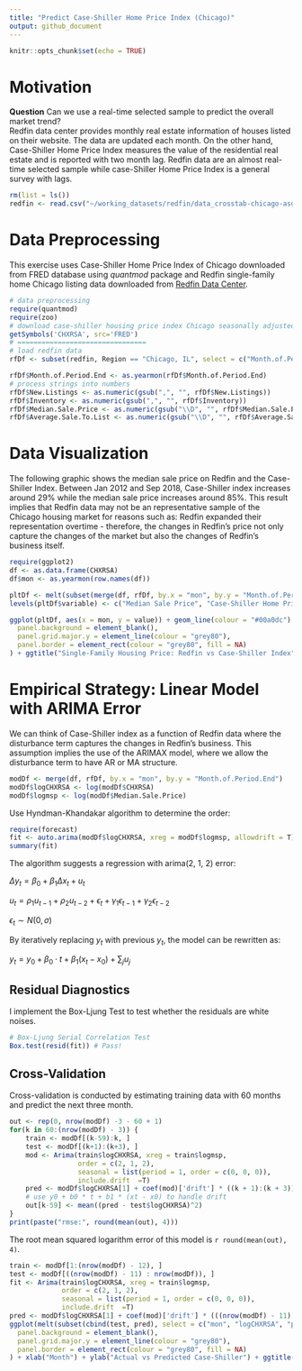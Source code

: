 ```yaml
---
title: "Predict Case-Shiller Home Price Index (Chicago)"
output: github_document
---
```


```r
knitr::opts_chunk$set(echo = TRUE)
```
# Motivation
**Question** Can we use a real-time selected sample to predict the overall market trend?  
Redfin data center provides monthly real estate information of houses listed on their website.  The data are updated each month.  On the other hand, Case-Shiller Home Price Index measures the value of the residential real estate and is reported with two month lag.  Redfin data are an almost real-time selected sample while case-Shiller Home Price Index is a general survey with lags.

```r
rm(list = ls())
redfin <- read.csv("~/working_datasets/redfin/data_crosstab-chicago-asof-201812.csv", fileEncoding = "UCS-2LE", sep = "\t")
```
# Data Preprocessing
This exercise uses Case-Shiller Home Price Index of Chicago downloaded from FRED database using _quantmod_ package and Redfin single-family home Chicago listing data downloaded from [Redfin Data Center](https://www.redfin.com/blog/data-center).

```r
# data preprocessing
require(quantmod)
require(zoo)
# download case-shiller housing price index Chicago seasonally adjusted
getSymbols('CHXRSA', src='FRED')
# ================================
# load redfin data
rfDf <- subset(redfin, Region == "Chicago, IL", select = c("Month.of.Period.End", "Median.Sale.Price", "Homes.Sold", "New.Listings", "Inventory", "Days.on.Market", "Average.Sale.To.List"))

rfDf$Month.of.Period.End <- as.yearmon(rfDf$Month.of.Period.End)
# process strings into numbers
rfDf$New.Listings <- as.numeric(gsub(",", "", rfDf$New.Listings))
rfDf$Inventory <- as.numeric(gsub(",", "", rfDf$Inventory))
rfDf$Median.Sale.Price <- as.numeric(gsub("\\D", "", rfDf$Median.Sale.Price))
rfDf$Average.Sale.To.List <- as.numeric(gsub("\\D", "", rfDf$Average.Sale.To.List)) * 0.001
```

# Data Visualization
The following graphic shows the median sale price on Redfin and the Case-Shiller Index. Between Jan 2012 and Sep 2018, Case-Shiller index increases around 29% while the median sale price increases around 85%.  This result implies that Redfin data may not be an representative sample of the Chicago housing market for reasons such as: Redfin expanded their representation overtime - therefore, the changes in Redfin's price not only capture the changes of the market but also the changes of Redfin's business itself.

```r
require(ggplot2)
df <- as.data.frame(CHXRSA)
df$mon <- as.yearmon(row.names(df))

pltDf <- melt(subset(merge(df, rfDf, by.x = "mon", by.y = "Month.of.Period.End"), select = c("mon", "Median.Sale.Price", "CHXRSA")), id = "mon")
levels(pltDf$variable) <- c("Median Sale Price", "Case-Shiller Home Price Index")

ggplot(pltDf, aes(x = mon, y = value)) + geom_line(colour = "#00a0dc") + expand_limits(y = 0) + scale_x_yearmon(breaks =  scales::pretty_breaks(n = 4)) + xlab("") + ylab("Case-Shiller Index / Median Sale Price ($K)") + theme(
  panel.background = element_blank(),
  panel.grid.major.y = element_line(colour = "grey80"),
  panel.border = element_rect(colour = "grey80", fill = NA)
) + ggtitle("Single-Family Housing Price: Redfin vs Case-Shiller Index") + facet_wrap(~variable, ncol = 1, scales = "free_y")
```

# Empirical Strategy: Linear Model with ARIMA Error
We can think of Case-Shiller index as a function of Redfin data where the disturbance term captures the changes in Redfin's business.  This assumption implies the use of the ARIMAX model, where we allow the disturbance term to have AR or MA structure.

```r
modDf <- merge(df, rfDf, by.x = "mon", by.y = "Month.of.Period.End")
modDf$logCHXRSA <- log(modDf$CHXRSA)
modDf$logmsp <- log(modDf$Median.Sale.Price)
```

Use Hyndman-Khandakar algorithm to determine the order:
```r
require(forecast)
fit <- auto.arima(modDf$logCHXRSA, xreg = modDf$logmsp, allowdrift = T)
summary(fit)
```
The algorithm suggests a regression with arima(2, 1, 2) error:

$\Delta y_{t} = \beta_{0} + \beta_{1} \Delta x_{t} + u_{t}$

$u_{t} = \rho_{1} u_{t-1} + \rho_{2} u_{t-2} + \epsilon_{t} + \gamma_{1} \epsilon_{t-1} + \gamma_{2} \epsilon_{t-2}$

$\epsilon_t \sim N(0, \sigma)$

By iteratively replacing $y_t$ with previous $y_t$, the model can be rewritten as:

$y_t = y_0 + \beta_0 \cdot t + \beta_1 (x_t - x_0) + \sum_j u_j$

## Residual Diagnostics
I implement the Box-Ljung Test to test whether the residuals are white noises.
```r
# Box-Ljung Serial Correlation Test
Box.test(resid(fit)) # Pass!
```
## Cross-Validation
Cross-validation is conducted by estimating training data with 60 months and predict the next three month.
```r
out <- rep(0, nrow(modDf) -3 - 60 + 1)
for(k in 60:(nrow(modDf) - 3)) {
    train <- modDf[(k-59):k, ]
    test <- modDf[(k+1):(k+3), ]
    mod <- Arima(train$logCHXRSA, xreg = train$logmsp, 
                 order = c(2, 1, 2), 
                 seasonal = list(period = 1, order = c(0, 0, 0)), 
                 include.drift  =T) 
    pred <- modDf$logCHXRSA[1] + coef(mod)['drift'] * ((k + 1):(k + 3)) + coef(mod)['train$logmsp'] * (test$logmsp - modDf$logmsp[1])
    # use y0 + b0 * t + b1 * (xt - x0) to handle drift
    out[k-59] <- mean((pred - test$logCHXRSA)^2)
}
print(paste("rmse:", round(mean(out), 4)))
```
The root mean squared logarithm error of this model is `r round(mean(out), 4)`.
```r
train <- modDf[1:(nrow(modDf) - 12), ]
test <- modDf[((nrow(modDf) - 11) : nrow(modDf)), ]
fit <- Arima(train$logCHXRSA, xreg = train$logmsp, 
             order = c(2, 1, 2), 
             seasonal = list(period = 1, order = c(0, 0, 0)), 
             include.drift  =T) 
pred <- modDf$logCHXRSA[1] + coef(mod)['drift'] * (((nrow(modDf) - 11) : nrow(modDf))) + coef(mod)['train$logmsp'] * (test$logmsp - modDf$logmsp[1])
ggplot(melt(subset(cbind(test, pred), select = c("mon", "logCHXRSA", "pred")), id = "mon"), aes(x = as.Date(mon), y = value)) + geom_line(aes(colour = variable)) + theme(
  panel.background = element_blank(),
  panel.grid.major.y = element_line(colour = "grey80"),
  panel.border = element_rect(colour = "grey80", fill = NA)
) + xlab("Month") + ylab("Actual vs Predicted Case-Shiller") + ggtitle("12-Month Out-of-Sample Testing")
```